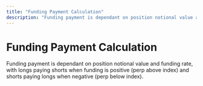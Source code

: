 ```yaml
---
title: "Funding Payment Calculation"
description: "Funding payment is dependant on position notional value and funding rate, with l"
---
```


# Funding Payment Calculation

Funding payment is dependant on position notional value and funding rate, with longs paying shorts when funding is positive (perp above index) and shorts paying longs when negative (perp below index).
